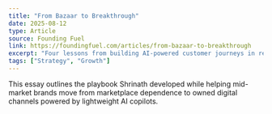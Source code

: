 ```yaml
---
title: "From Bazaar to Breakthrough"
date: 2025-08-12
type: Article
source: Founding Fuel
link: https://foundingfuel.com/articles/from-bazaar-to-breakthrough
excerpt: "Four lessons from building AI-powered customer journeys in resource-constrained markets."
tags: ["Strategy", "Growth"]
---
```


This essay outlines the playbook Shrinath developed while helping mid-market brands move from marketplace dependence to owned digital channels powered by lightweight AI copilots.
